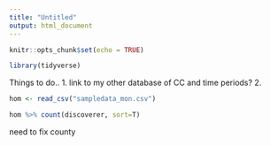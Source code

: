 ```yaml
---
title: "Untitled"
output: html_document
---
```


```r
knitr::opts_chunk$set(echo = TRUE)
```

```r
library(tidyverse)
```


Things to do..
1. link to my other database of CC and time periods?
2. 


```r
hom <- read_csv("sampledata_mon.csv")
```

```r
hom %>% count(discoverer, sort=T)
```

need to fix county

